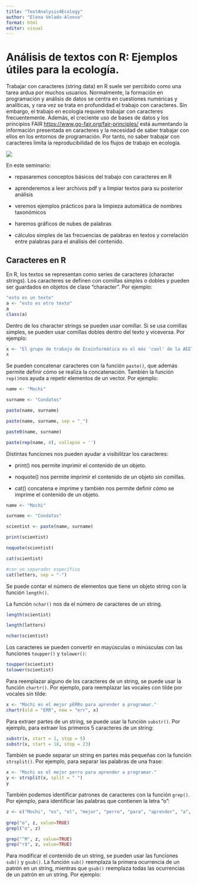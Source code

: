 ```yaml
---
title: "TextAnalysis4Ecology"
author: "Elena Velado-Alonso"
format: html
editor: visual
---
```


# Análisis de textos con R: Ejemplos útiles para la ecología.

Trabajar con caracteres (string data) en R suele ser percibido como una tarea ardua por muchos usuarios. Normalmente, la formación en programación y análisis de datos se centra en cuestiones numéricas y analíticas, y rara vez se trata en profundidad el trabajo con caracteres. Sin embargo, el trabajo en ecología requiere trabajar con caracteres frecuentemente. Además, el creciente uso de bases de datos y los principios FAIR <https://www.go-fair.org/fair-principles/> está aumentando la información presentada en caracteres y la necesidad de saber trabajar con ellos en los entornos de programación. Por tanto, no saber trabajar con caracteres limita la reproducibilidad de los flujos de trabajo en ecología.

![](images/meme1.png)

En este seminario:

-   repasaremos conceptos básicos del trabajo con caracteres en R

-   aprenderemos a leer archivos pdf y a limpiar textos para su posterior análisis

-   veremos ejemplos prácticos para la limpieza automática de nombres taxonómicos

-   haremos gráficos de nubes de palabras

-   cálculos simples de las frecuencias de palabras en textos y correlación entre palabras para el análisis del contenido.

## Caracteres en R

En R, los textos se representan como series de caracteres (character strings). Los caracteres se definen con comillas simples o dobles y pueden ser guardados en objetos de clase "character". Por ejemplo:

```r
"esto es un texto"
a <- "esto es otro texto"
a
class(a)
```

Dentro de los character strings se pueden usar comillar. Si se usa comillas simples, se pueden usar comillas dobles dentro del texto y viceversa. Por ejemplo:

```r
x <- "El grupo de trabajo de Ecoinformática es el más 'cool' de la AEET"
x
```

Se pueden concatenar caracteres con la función `paste()`, que además permite definir cómo se realiza la concatenación. También la función `rep()`nos ayuda a repetir elementos de un vector. Por ejemplo:

```r
name <- "Mochi"

surname <- "Condatos"

paste(name, surname)

paste(name, surname, sep = "_")

paste0(name, surname)

paste(rep(name, 4), collapse = '')
```

Distintas funciones nos pueden ayudar a visibililzar los caracteres:

-   print() nos permite imprimir el contenido de un objeto.

-   noquote() nos permite imprimir el contenido de un objeto sin comillas.

-   cat() concatena e imprime y también nos permite definir cómo se imprime el contenido de un objeto.

```r
name <- "Mochi"

surname <- "Condatos"

scientist <- paste(name, surname)

print(scientist)

noquote(scientist)

cat(scientist) 

#con un separador específico
cat(letters, sep = "-") 

```

Se puede contar el número de elementos que tiene un objeto string con la función `length()`.

La función `nchar()` nos da el número de caracteres de un string.

```r

length(scientist)

length(letters)

nchar(scientist)

```

Los caracteres se pueden convertir en mayúsculas o minúsculas con las funciones `toupper()` y `tolower()`:

```r

toupper(scientist)
tolower(scientist)
```

Para reemplazar alguno de los caracteres de un string, se puede usar la función `chartr()`. Por ejemplo, para reemplazar las vocales con tilde por vocales sin tilde:

```r
x <- "Mochi es el mejor pERRo para aprender a programar."
chartr(old = "ERR", new = "err", x)
```

Para extraer partes de un string, se puede usar la función `substr()`. Por ejemplo, para extraer los primeros 5 caracteres de un string:

```r
substr(x, start = 1, stop = 5)
substr(x, start = 18, stop = 23)

```

También se puede separar un string en partes más pequeñas con la función `strsplit()`. Por ejemplo, para separar las palabras de una frase:

```r
x <- "Mochi es el mejor perro para aprender a programar."
y <- strsplit(x, split = " ")
y
```

También podemos identificar patrones de caracteres con la función `grep()`. Por ejemplo, para identificar las palabras que contienen la letra "o":

```r

z <- c("Mochi", "es", "el", "mejor", "perro", "para", "aprender", "a", "programar")
  
grep("o", z, value=TRUE)
grepl("o", z)

grep("^M", z, value=TRUE)
grep("r$", z, value=TRUE)

```

Para modificar el contenido de un string, se pueden usar las funciones `sub()` y `gsub()`. La función `sub()` reemplaza la primera ocurrencia de un patrón en un string, mientras que `gsub()` reemplaza todas las ocurrencias de un patrón en un string. Por ejemplo:

